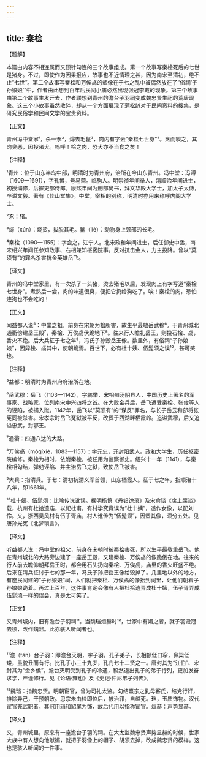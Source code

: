 ```yaml
---
---
---
```

title: 秦桧
---




【题解】


本篇由内容不相连属而又顶针勾连的三个故事组成。第一个故事写秦桧死后的七世是猪身。不过，即使作为因果报应，故事也不近情理之甚，因为南宋至清初，绝不止“七世”。第二个故事写秦桧和万俟卨的塑像在于七之乱中被偶然放在了“俗祠‘子孙娘娘’”中，作者由此想到百年后民间小庙必然出现张冠李戴的现象。第三个故事由第二个故事生发开去，作者联想到青州的澹台子羽祠变成魏忠贤生祀的荒唐现象。这三个小故事虽然散碎，却从一个方面展现了蒲松龄对于民间资料的搜集，是研究民俗学和民间文学的宝贵资料。


【正文】

青州冯中堂家¹，杀一豕²，燖去毛鬣³，肉内有字云“秦桧七世身”⁴。烹而啖之，其肉臭恶，因投诸犬。呜呼！桧之肉，恐犬亦不当食之矣！

【注释】


¹青州：位于山东半岛中部，明清时为青州府，治所在今山东青州。冯中堂：冯溥（1609—1691），字孔博，号易斋。临朐人。明崇祯年间举人，清顺治年间进士，初授编修，后擢吏部侍郎。康熙年间为刑部尚书，拜文华殿大学士，加太子太傅，卒谥文毅。著有《佳山堂集》。中堂，宰相的别称，明清时亦用来称呼内阁大学士。

²豕：猪。

³燖（xún）：烧烫，拔脱其毛。鬣（liè）：动物身上颈部的长毛。

⁴秦桧（1090—1155）：字会之，江宁人。北宋政和年间进士，后任御史中丞，南宋绍兴年间任参知政事、右相兼知枢密院事。反对抗击金人，力主投降。曾以“莫须有”的罪名杀害抗金英雄岳飞。





【译文】


青州的冯中堂家里，有一次杀了一头猪，烫去猪毛以后，发现肉上有字写道“秦桧七世身”。煮熟后一尝，肉的味道很臭，便把它扔给狗吃了。唉！秦桧的肉，恐怕连狗也不会吃的！


【正文】

闻益都人说⁵：中堂之祖，前身在宋朝为桧所害，故生平最敬岳武穆⁶。于青州城北通衢傍建岳王殿⁷，秦桧、万俟卨伏跪地下⁸。往来行人瞻礼岳王，则投石桧、卨，香火不绝。后大兵征于七之年⁹，冯氏子孙毁岳王像。数里外，有俗祠“子孙娘娘”，因舁桧、卨其中，使朝跪焉。百世下，必有杜十姨、伍髭须之误¹⁰，甚可笑也。

【注释】


⁵益都：明清时为青州府府治所在地。

⁶岳武穆：岳飞（1103—1142），字鹏举，宋相州汤阴县人，中国历史上著名的军事家、战略家，位列南宋中兴四将之首。在大败金兵后，岳飞遭受秦桧、张俊等人的诬陷，被捕入狱。1142年，岳飞以“莫须有”的“谋反”罪名，与长子岳云和部将张宪同被杀害。宋孝宗时岳飞冤狱被平反，改葬于西湖畔栖霞岭。追谥武穆，后又追谥忠武，封鄂王。

⁷通衢：四通八达的大路。

⁸万俟卨（mòqíxiè，1083—1157）：字元忠，开封阳武人。政和大学生，历任枢密院编修。秦桧为相时，依附秦桧，被任用为监察御史。绍兴十一年（1141），与秦桧相勾结，弹劾诬陷、并主治岳飞之狱，致使岳飞被害。

⁹大兵：指清兵。于七：清初抗清义军首领，山东栖霞人。征于七之年，指顺治十八年，即1661年。

¹⁰杜十姨、伍髭须：比喻传说讹误。据明杨慎《丹铅馀录》及宋俞琰《席上腐谈》载，杭州有杜拾遗庙，以祀杜甫，有村学究竟误为“杜十姨”，遂作女像，以配刘伶。又，浙西吴风村有伍子胥庙，村人讹传为“伍髭须”，因塑其像，须分五处。见唐孙光宪《北梦琐言》。





【译文】


听益都人说：冯中堂的祖父，前身在宋朝时被秦桧害死，所以生平最敬重岳飞。他在青州城北的大路旁边建了一座岳王殿，又建秦桧、万俟卨的像跪倒在地。往来的行人前去瞻仰朝拜岳王时，都会用石头扔向秦桧、万俟卨，庙里的香火旺盛不绝。后来在清兵征讨于七的那一年，冯氏子孙把岳王像给毁掉了。几里地以外的地方，有座民间建的“子孙娘娘”祠，人们就把秦桧、万俟卨的像抬到祠里，让他们朝着子孙娘娘跪着。再过上百年，这件事肯定会像有人把杜拾遗弄成杜十姨，伍子胥弄成伍髭须一样的误会，真是太可笑了。


【正文】

又青州城内，旧有澹台子羽祠¹¹。当魏珰烜赫时¹²，世家中有媚之者，就子羽毁冠去须，改作魏监。此亦骇人听闻者也。

【注释】


¹¹澹（tán）台子羽：即澹台灭明，字子羽。孔子弟子，长相额低口窄，鼻梁低矮，虽貌丑而有行。比孔子小三十九岁，孔门七十二贤之一。唐封其为“江伯”、宋封其为“金乡侯”。澹台灭明受到孔子的冷遇，毅然退出孔子的弟子行列，更加发奋求学，严谨修行。见《论语·雍也》及《史记·仲尼弟子列传》。

¹²魏珰：指魏忠贤。明朝宦官，曾为司礼太监。勾结熹宗之乳母客氏，结党行奸，排除异己，干预朝政。思宗朱由检即位后，被治罪，自缢死。珰，玉质饰物。汉代宦官充武职者，其冠用珰和貂尾为饰，故后代用以指称宦官。烜赫：声势显赫。





【译文】


又，青州城里，原来有一座澹台子羽的祠。在大太监魏忠贤声势显赫的时候，世家大族中有人想向他献媚，就把子羽像上的帽子、胡须去掉，改成魏忠贤的模样。这也是骇人听闻的一件事。